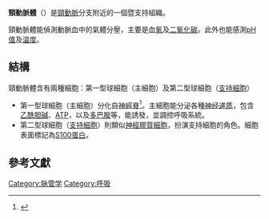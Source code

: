 {{Infobox anatomy
| Name        = 頸動脈體
| Latin       = glomus caroticum
| Image       = Gray1186.png
| Caption     = Section of part of human carotid body. Highly magnified. Numerous blood vessels are seen in section among the cells.
| Image2      = Gray474.png
| Caption2    = Diagram showing the origins of the main branches of the carotid arteries.
| Precursor   =
| System      =
| Artery      =
| Vein        =
| Nerve       = {{le|Carotid sinus nerve}}
| Lymph       =
<!--
| GraySubject = 277
| GrayPage    = 1281
| DorlandsPre = g_07
| DorlandsSuf = 12394794
-->
}}
'''頸動脈體'''（{{lang|en|carotid body}}）是[[頸動脈|頸動脈]]分支附近的一個{{tsl|en|chemoreceptor|化學受器}}暨支持組織。

頸動脈體能偵測動脈血中的氣體分壓，主要是血[[氧|氧]]及[[二氧化碳|二氧化碳]]。此外也能感測[[pH值|pH值]]及[[温度|温度]]。

==結構==
頸動脈體含有兩種細胞{{tsl|en|glomus cell|球細胞}}：第一型球細胞（主細胞）及第二型球細胞（[[支持細胞|支持細胞]]）

* 第一型球細胞（主細胞）分化自[[神經脊|神經脊]]<ref name="pmid7938227">{{cite journal |vauthors=Gonzalez C, Almaraz L, Obeso A, Rigual R |title=Carotid body chemoreceptors: from natural stimuli to sensory discharges |url=https://archive.org/details/sim_physiological-reviews_1994-10_74_4/page/829 |journal=Physiol. Rev. |volume=74 |issue=4 |pages=829–98 |year=1994 |pmid=7938227 |doi=}}</ref>。主細胞能分泌各種[[神经递质|神经递质]]，包含[[乙酰胆碱|乙酰胆碱]]、[[三磷酸腺苷|ATP]]，以及[[多巴胺|多巴胺]]等，能誘發{{tsl|en|EPSP|興奮性動作電位}}，並調控呼吸系統。
* 第二型球細胞（[[支持細胞|支持細胞]]）則類似[[神經膠質細胞|神經膠質細胞]]，扮演支持細胞的角色。細胞表面標記為[[S100蛋白|S100蛋白]]。

==參考文獻==
{{reflist}}

{{Cardiovascular physiology}}
{{Arteries of chest}}

{{DEFAULTSORT:Carotid Body}}
[[Category:脉管学|Category:脉管学]]
[[Category:呼吸|Category:呼吸]]